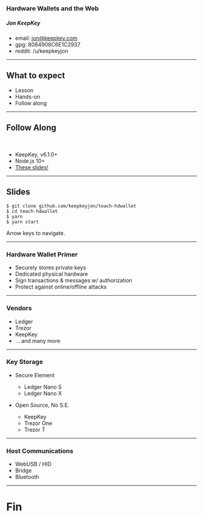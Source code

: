 

### Hardware Wallets and the Web

##### Jon KeepKey
- email: jon@keepkey.com
- gpg: 8084908C6E1C2937
- reddit: /u/keepkeyjon

----

## What to expect

* Lesson
* Hands-on
* Follow along

----


## Follow Along

<Horizontal>

<div style="margin: 50px">
  <QRCode
    value="https://github.com/keepkeyjon/teach-hdwallet"
    size="340"
    includeMargin="true"
  />
</div>

- KeepKey, v6.1.0+
- Node.js 10+
- [These slides!](https://github.com/keepkeyjon/teach-hdwallet)

</Horizontal>

----

## Slides

```
$ git clone github.com/keepkeyjon/teach-hdwallet
$ cd teach-hdwallet
$ yarn
$ yarn start
```

Arrow keys to navigate.

----

### Hardware Wallet Primer

* Securely stores private keys
* Dedicated physical hardware
* Sign transactions & messages w/ authorization
* Protect against online/offline attacks

----

### Vendors

- Ledger
- Trezor
- KeepKey
- ... and many more

----

### Key Storage

* Secure Element
  * Ledger Nano S
  * Ledger Nano X

* Open Source, No S.E.
  * KeepKey
  * Trezor One
  * Trezor T

----

### Host Communications

* WebUSB / HID
* Bridge
* Bluetooth

----

# Fin
